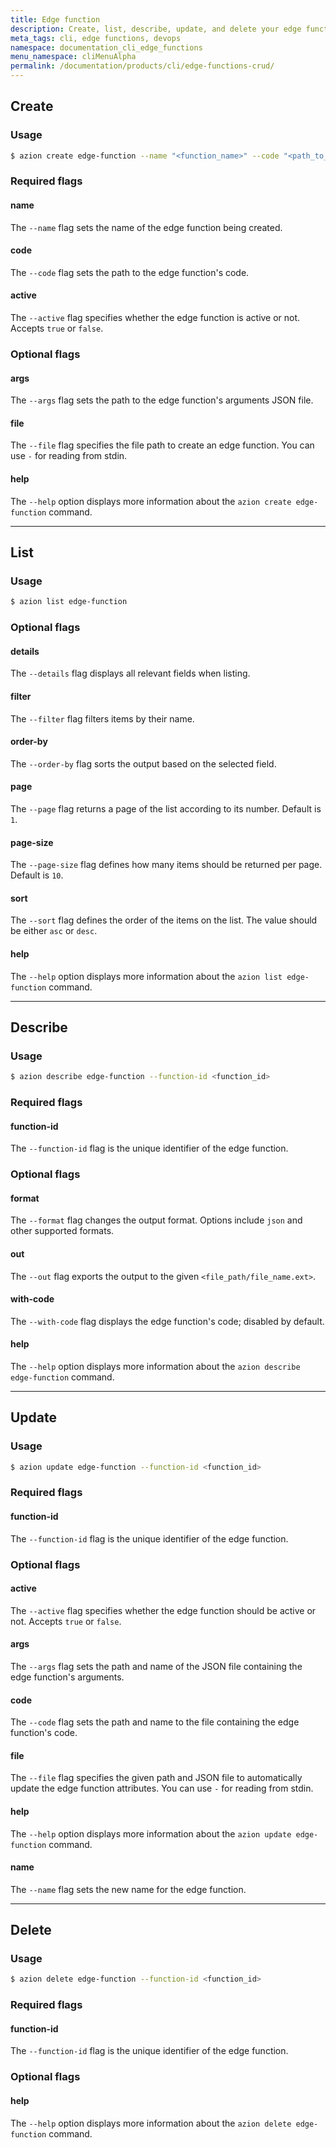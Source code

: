 ```yaml
---
title: Edge function
description: Create, list, describe, update, and delete your edge functions on the Azion platform through Azion CLI.
meta_tags: cli, edge functions, devops
namespace: documentation_cli_edge_functions
menu_namespace: cliMenuAlpha
permalink: /documentation/products/cli/edge-functions-crud/
---
```


## Create

### Usage

```bash
$ azion create edge-function --name "<function_name>" --code "<path_to_code>" --active <true_or_false> [--args "<path_to_args_file>"] [--file "<file_path>"]
```

### Required flags

#### name

The `--name` flag sets the name of the edge function being created.

#### code

The `--code` flag sets the path to the edge function's code.

#### active

The `--active` flag specifies whether the edge function is active or not. Accepts `true` or `false`.

### Optional flags

#### args

The `--args` flag sets the path to the edge function's arguments JSON file.

#### file

The `--file` flag specifies the file path to create an edge function. You can use `-` for reading from stdin.

#### help

The `--help` option displays more information about the `azion create edge-function` command.

---

## List

### Usage

```bash
$ azion list edge-function 
```

### Optional flags

#### details

The `--details` flag displays all relevant fields when listing.

#### filter

The `--filter` flag filters items by their name.

#### order-by

The `--order-by` flag sorts the output based on the selected field.

#### page

The `--page` flag returns a page of the list according to its number. Default is `1`.

#### page-size

The `--page-size` flag defines how many items should be returned per page. Default is `10`.

#### sort

The `--sort` flag defines the order of the items on the list. The value should be either `asc` or `desc`.

#### help

The `--help` option displays more information about the `azion list edge-function` command.

---

## Describe

### Usage

```bash
$ azion describe edge-function --function-id <function_id> 
```

### Required flags

#### function-id

The `--function-id` flag is the unique identifier of the edge function.

### Optional flags

#### format

The `--format` flag changes the output format. Options include `json` and other supported formats.

#### out

The `--out` flag exports the output to the given `<file_path/file_name.ext>`.

#### with-code

The `--with-code` flag displays the edge function's code; disabled by default.

#### help

The `--help` option displays more information about the `azion describe edge-function` command.

---

## Update 

### Usage

```bash
$ azion update edge-function --function-id <function_id>
```

### Required flags

#### function-id

The `--function-id` flag is the unique identifier of the edge function.

### Optional flags

#### active

The `--active` flag specifies whether the edge function should be active or not. Accepts `true` or `false`.

#### args

The `--args` flag sets the path and name of the JSON file containing the edge function's arguments.

#### code

The `--code` flag sets the path and name to the file containing the edge function's code.

#### file

The `--file` flag specifies the given path and JSON file to automatically update the edge function attributes. You can use `-` for reading from stdin.

#### help

The `--help` option displays more information about the `azion update edge-function` command.

#### name

The `--name` flag sets the new name for the edge function.

---

## Delete

### Usage

```bash
$ azion delete edge-function --function-id <function_id>
```

### Required flags

#### function-id

The `--function-id` flag is the unique identifier of the edge function.

### Optional flags

#### help

The `--help` option displays more information about the `azion delete edge-function` command.

